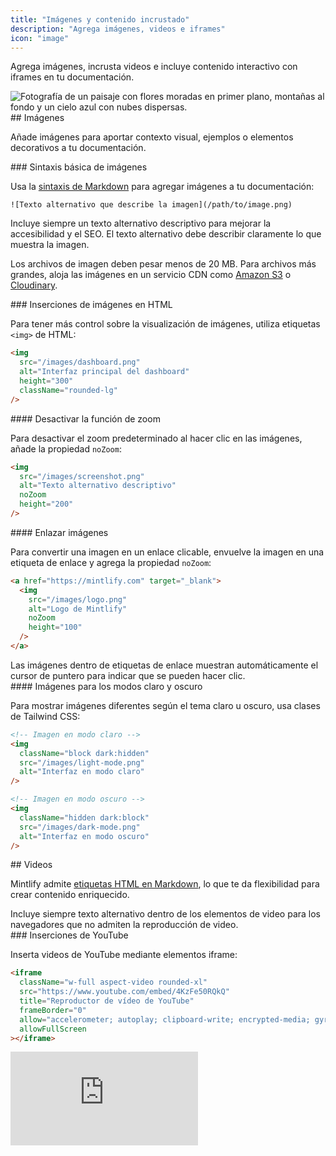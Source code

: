 ```yaml
---
title: "Imágenes y contenido incrustado"
description: "Agrega imágenes, videos e iframes"
icon: "image"
---
```


Agrega imágenes, incrusta videos e incluye contenido interactivo con iframes en tu documentación.

<Frame>
  <img className="rounded-xl" src="https://mintlify-assets.b-cdn.net/bigbend.jpg" alt="Fotografía de un paisaje con flores moradas en primer plano, montañas al fondo y un cielo azul con nubes dispersas." />
</Frame>

<div id="images">
  ## Imágenes
</div>

Añade imágenes para aportar contexto visual, ejemplos o elementos decorativos a tu documentación.

<div id="basic-image-syntax">
  ### Sintaxis básica de imágenes
</div>

Usa la [sintaxis de Markdown](https://www.markdownguide.org/basic-syntax/#images) para agregar imágenes a tu documentación:

```mdx
![Texto alternativo que describe la imagen](/path/to/image.png)
```

<Tip>
  Incluye siempre un texto alternativo descriptivo para mejorar la accesibilidad y el SEO. El texto alternativo debe describir claramente lo que muestra la imagen.
</Tip>

Los archivos de imagen deben pesar menos de 20 MB. Para archivos más grandes, aloja las imágenes en un servicio CDN como [Amazon S3](https://aws.amazon.com/s3) o [Cloudinary](https://cloudinary.com).

<div id="html-image-embeds">
  ### Inserciones de imágenes en HTML
</div>

Para tener más control sobre la visualización de imágenes, utiliza etiquetas `<img>` de HTML:

```html
<img 
  src="/images/dashboard.png" 
  alt="Interfaz principal del dashboard"
  height="300"
  className="rounded-lg"
/>
```

<div id="disable-zoom-functionality">
  #### Desactivar la función de zoom
</div>

Para desactivar el zoom predeterminado al hacer clic en las imágenes, añade la propiedad `noZoom`:

```html highlight="4"
<img 
  src="/images/screenshot.png" 
  alt="Texto alternativo descriptivo"
  noZoom 
  height="200"
/>
```

<div id="link-images">
  #### Enlazar imágenes
</div>

Para convertir una imagen en un enlace clicable, envuelve la imagen en una etiqueta de enlace y agrega la propiedad `noZoom`:

```html
<a href="https://mintlify.com" target="_blank">
  <img 
    src="/images/logo.png" 
    alt="Logo de Mintlify"
    noZoom 
    height="100"
  />
</a>
```

<Note>
  Las imágenes dentro de etiquetas de enlace muestran automáticamente el cursor de puntero para indicar que se pueden hacer clic.
</Note>

<div id="light-and-dark-mode-images">
  #### Imágenes para los modos claro y oscuro
</div>

Para mostrar imágenes diferentes según el tema claro u oscuro, usa clases de Tailwind CSS:

```html
<!-- Imagen en modo claro -->
<img 
  className="block dark:hidden" 
  src="/images/light-mode.png" 
  alt="Interfaz en modo claro"
/>

<!-- Imagen en modo oscuro -->
<img 
  className="hidden dark:block" 
  src="/images/dark-mode.png" 
  alt="Interfaz en modo oscuro"
/>
```

<div id="videos">
  ## Videos
</div>

Mintlify admite [etiquetas HTML en Markdown](https://www.markdownguide.org/basic-syntax/#html), lo que te da flexibilidad para crear contenido enriquecido.

<Tip>
  Incluye siempre texto alternativo dentro de los elementos de video para los navegadores que no admiten la reproducción de video.
</Tip>

<div id="youtube-embeds">
  ### Inserciones de YouTube
</div>

Inserta videos de YouTube mediante elementos iframe:

```html
<iframe
  className="w-full aspect-video rounded-xl"
  src="https://www.youtube.com/embed/4KzFe50RQkQ"
  title="Reproductor de vídeo de YouTube"
  frameBorder="0"
  allow="accelerometer; autoplay; clipboard-write; encrypted-media; gyroscope; picture-in-picture"
  allowFullScreen
></iframe>
```

<Frame>
  <iframe className="w-full aspect-video rounded-xl" src="https://www.youtube.com/embed/4KzFe50RQkQ" title="Reproductor de video de YouTube" frameBorder="0" allow="accelerometer; autoplay; clipboard-write; encrypted-media; gyroscope; picture-in-picture" allowFullScreen />
</Frame>

<div id="self-hosted-videos">
  ### Videos autoalojados
</div>

Usa el elemento HTML `<video>` para contenido de video alojado por ti mismo:

```html
<video
  controls
  className="w-full aspect-video rounded-xl"
  src="enlace-a-tu-video.com"
></video>
```

<div id="autoplay-videos">
  ### Reproducción automática de vídeos
</div>

Para reproducir un vídeo automáticamente, usa:

```html
<video
  autoPlay
  muted
  loop
  playsInline
  className="w-full aspect-video rounded-xl"
  src="/videos/demo.mp4"
></video>
```

<Note>
  Al usar la sintaxis de JSX, escribe los atributos compuestos en camelCase: `autoPlay`, `playsInline`, `allowFullScreen`.
</Note>

<div id="iframes">
  ## iframes
</div>

Incorpora contenido externo con elementos iframe:

```html
<iframe 
  src="https://example.com/embed" 
  title="Contenido integrado"
  className="w-full h-96 rounded-xl"
></iframe>
```

<div id="related-resources">
  ## Recursos relacionados
</div>

<Card title="Referencia del componente Frame" icon="frame" horizontal href="/es/components/frames">
  Aprende a usar el componente Frame para mostrar imágenes.
</Card>